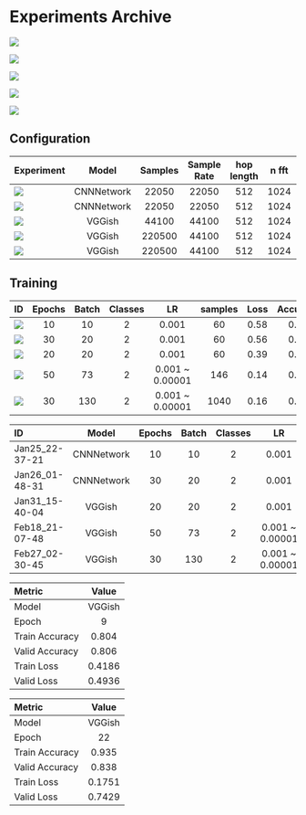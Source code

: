# Experiments Archive
![](https://img.shields.io/static/v1?label=&message=Jan25_22-37-21&color=ee3377)

![](https://img.shields.io/static/v1?label=&message=Jan26_01-48-31&color=bbbbbb)

![](https://img.shields.io/static/v1?label=&message=Jan31_15-40-04&color=009988)

![](https://img.shields.io/static/v1?label=&message=Feb18_21-07-48&color=ff7043)

![](https://img.shields.io/static/v1?label=&message=Feb27_02-30-45&color=33bbee)


## Configuration
| Experiment                                                                       |   Model    | Samples | Sample Rate | hop length | n fft | n mels | Test  |
|:---------------------------------------------------------------------------------|:----------:|:-------:|:-----------:|:----------:|:-----:|:------:|:-----:|
| ![](https://img.shields.io/static/v1?label=&message=Jan25_22-37-21&color=ee3377) | CNNNetwork |  22050  |    22050    |    512     | 1024  |   64   | False |
| ![](https://img.shields.io/static/v1?label=&message=Jan26_01-48-31&color=bbbbbb) | CNNNetwork |  22050  |    22050    |    512     | 1024  |   64   | False |
| ![](https://img.shields.io/static/v1?label=&message=Jan31_15-40-04&color=009988) |   VGGish   |  44100  |    44100    |    512     | 1024  |   64   | False |
| ![](https://img.shields.io/static/v1?label=&message=Feb18_21-07-48&color=ff7043) |   VGGish   | 220500  |    44100    |    512     | 1024  |   64   | True  |
| ![](https://img.shields.io/static/v1?label=&message=Feb27_02-30-45&color=33bbee) |   VGGish   | 220500  |    44100    |    512     | 1024  |   64   | True  |


## Training
| ID                                                                               | Epochs | Batch | Classes |       LR        | samples | Loss | Accuracy |
|:---------------------------------------------------------------------------------|:------:|:-----:|:-------:|:---------------:|:-------:|:----:|:--------:|
| ![](https://img.shields.io/static/v1?label=&message=Jan25_22-37-21&color=ee3377) |   10   |  10   |    2    |      0.001      |   60    | 0.58 |   0.71   |
| ![](https://img.shields.io/static/v1?label=&message=Jan26_01-48-31&color=bbbbbb) |   30   |  20   |    2    |      0.001      |   60    | 0.56 |   0.73   |
| ![](https://img.shields.io/static/v1?label=&message=Jan31_15-40-04&color=009988) |   20   |  20   |    2    |      0.001      |   60    | 0.39 |   0.85   |
| ![](https://img.shields.io/static/v1?label=&message=Feb18_21-07-48&color=ff7043) |   50   |  73   |    2    | 0.001 ~ 0.00001 |   146   | 0.14 |   0.95   |
| ![](https://img.shields.io/static/v1?label=&message=Feb27_02-30-45&color=33bbee) |   30   |  130  |    2    | 0.001 ~ 0.00001 |  1040   | 0.16 |   0.94   |

| ID             |   Model    | Epochs | Batch | Classes |       LR        | samples | Loss | Accuracy |
|:---------------|:----------:|:------:|:-----:|:-------:|:---------------:|:-------:|:----:|:--------:|
| Jan25_22-37-21 | CNNNetwork |   10   |  10   |    2    |      0.001      |   60    | 0.58 |   0.71   |
| Jan26_01-48-31 | CNNNetwork |   30   |  20   |    2    |      0.001      |   60    | 0.56 |   0.73   |
| Jan31_15-40-04 |   VGGish   |   20   |  20   |    2    |      0.001      |   60    | 0.39 |   0.85   |
| Feb18_21-07-48 |   VGGish   |   50   |  73   |    2    | 0.001 ~ 0.00001 |   146   | 0.14 |   0.95   |
| Feb27_02-30-45 |   VGGish   |   30   |  130  |    2    | 0.001 ~ 0.00001 |  1040   | 0.16 |   0.94   |


| Metric         | Value  |
|:---------------|:------:|
| Model          | VGGish |
| Epoch          |   9    |
| Train Accuracy | 0.804  |
| Valid Accuracy | 0.806  |
| Train Loss     | 0.4186 |
| Valid Loss     | 0.4936 |

| Metric         | Value  |
|:---------------|:------:|
| Model          | VGGish |
| Epoch          |   22   |
| Train Accuracy | 0.935  |
| Valid Accuracy | 0.838  |
| Train Loss     | 0.1751 |
| Valid Loss     | 0.7429 |


